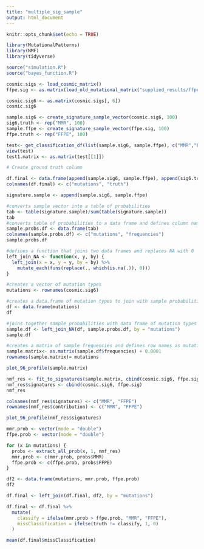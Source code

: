 ```yaml
---
title: "multiple_sig_sample"
output: html_document
---
```


```r
knitr::opts_chunk$set(echo = TRUE)

library(MutationalPatterns)
library(NMF)
library(tidyverse)

source("simulation.R")
source("bayes_function.R")
```

```r
cosmic.sigs <- load_cosmic_matrix()
ffpe.sig <- as.matrix(load_old_mutational_matrix("supplied_results/ffpe.signature.txt"))
```

```r
cosmic.sig6 <- as.matrix(cosmic.sigs[, 6])
cosmic.sig6

sample.sig6 <- create_signature_sample_vector(cosmic.sig6, 100)
sig6.truth <- rep("MMR", 100)
sample.ffpe <- create_signature_sample_vector(ffpe.sig, 100)
ffpe.truth <- rep("FFPE", 100)
```

```r
test<- get_classification_df(list(sample.sig6, sample.ffpe), c("MMR","FFPE"), list(cosmic.sig6, ffpe.sig) )
view(test)
test1.matrix <- as.matrix(test[[1]])
```


```r
# Create ground truth column

df.final <- data.frame(append(sample.sig6, sample.ffpe), append(sig6.truth, ffpe.truth))
colnames(df.final) <- c("mutations", "truth")
```

```r
signature.sample <- append(sample.sig6, sample.ffpe)

#converts sample vector into a table of probabilities
tab <- table(signature.sample)/sum(table(signature.sample))
tab
#converts table of probabilities to a data frame and defines column names
sample.probs.df <- data.frame(tab)
colnames(sample.probs.df) <- c("mutations", "frequencies")
sample.probs.df

#defines a function that joins two data frames and replaces NA with 0
left_join_NA <- function(x, y, by) {
  left_join(x = x, y = y, by = by) %>% 
    mutate_each(funs(replace(., which(is.na(.)), 0)))
}

#creates a vector of mutation types
mutations <- rownames(cosmic.sig6)

#creates a data.frame of mutation types to join with sample probabilities
df <- data.frame(mutations)
df

#joins together sample probabilities with data frame of mutation types so that all 96 mutation types are included
sample.df <- left_join_NA(df, sample.probs.df, by = "mutations")
sample.df

#creates a matrix of sample frequencies and defines row names as mutation types
sample.matrix<- as.matrix(sample.df$frequencies) + 0.0001
rownames(sample.matrix)= mutations

plot_96_profile(sample.matrix)

nmf_res <- fit_to_signatures(sample.matrix, cbind(cosmic.sig6, ffpe.sig))
nmf_res$signatures <- cbind(cosmic.sig6, ffpe.sig)
nmf_res
```

```r
colnames(nmf_res$signatures) <- c("MMR", "FFPE")
rownames(nmf_res$contribution) <- c("MMR", "FFPE")

plot_96_profile(nmf_res$signatures)

mmr.prob <- vector(mode = "double")
ffpe.prob <- vector(mode = "double")

for (x in mutations) {
  probs <- extract_all_prob(x, 1, nmf_res)
  mmr.prob <- c(mmr.prob, probs$MMR)
  ffpe.prob <- c(ffpe.prob, probs$FFPE)
}

df2 <- data.frame(mutations, mmr.prob, ffpe.prob)
df2

df.final <- left_join(df.final, df2, by = "mutations")

df.final <- df.final %>%
  mutate(
    classify = ifelse(mmr.prob > ffpe.prob, "MMR", "FFPE"),
    missClassification = ifelse(truth != classify, 1, 0)
  )

mean(df.final$missClassification)
```






